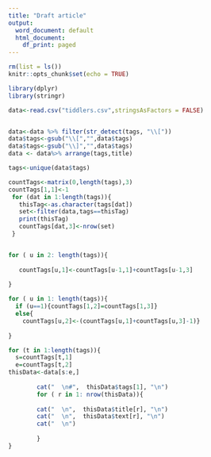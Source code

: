 ---
title: "Draft article"
output:
  word_document: default
  html_document:
    df_print: paged
---

```{r setup, include=FALSE}
rm(list = ls())
knitr::opts_chunk$set(echo = TRUE)
```

```{r include=FALSE, echo=FALSE}
library(dplyr)
library(stringr)

data<-read.csv("tiddlers.csv",stringsAsFactors = FALSE)


data<-data %>% filter(str_detect(tags, "\\[")) 
data$tags<-gsub("\\[","",data$tags)
data$tags<-gsub("\\]","",data$tags)
data <- data%>% arrange(tags,title) 

tags<-unique(data$tags)

countTags<-matrix(0,length(tags),3)
countTags[1,1]<-1 
 for (dat in 1:length(tags)){
   thisTag<-as.character(tags[dat])  
   set<-filter(data,tags==thisTag)
   print(thisTag)
   countTags[dat,3]<-nrow(set)
 }


for ( u in 2: length(tags)){
  
   countTags[u,1]<-countTags[u-1,1]+countTags[u-1,3]
  
}

for ( u in 1: length(tags)){
  if (u==1){countTags[1,2]=countTags[1,3]}
  else{  
    countTags[u,2]<-(countTags[u,1]+countTags[u,3]-1)}
  
}


```


```{r echo=FALSE,message=FALSE,results="asis"}
for (t in 1:length(tags)){
  s=countTags[t,1]
  e=countTags[t,2]
thisData<-data[s:e,]
      
        cat("  \n#",  thisData$tags[1], "\n")
        for ( r in 1: nrow(thisData)){
          
        cat("  \n",  thisData$title[r], "\n")
        cat("  \n",  thisData$text[r], "\n")
        cat("  \n")
        
        }
}  
```